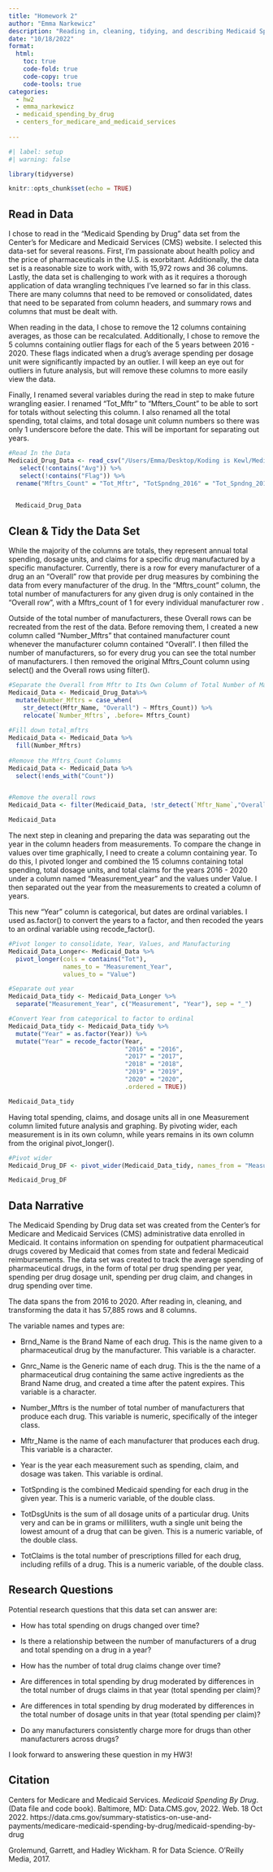 ```yaml
---
title: "Homework 2"
author: "Emma Narkewicz"
description: "Reading in, cleaning, tidying, and describing Medicaid Spending by Drug data set"
date: "10/18/2022"
format:
  html:
    toc: true
    code-fold: true
    code-copy: true
    code-tools: true
categories:
  - hw2
  - emma_narkewicz
  - medicaid_spending_by_drug
  - centers_for_medicare_and_medicaid_services
  
---
```


```r
#| label: setup
#| warning: false

library(tidyverse)

knitr::opts_chunk$set(echo = TRUE)
```

::: panel-tabset

## Read in Data

I chose to read in the "Medicaid Spending by Drug" data set from the Center's for Medicare and Medicaid Services (CMS) website. I selected this data-set for several reasons. First, I'm passionate about health policy and the price of pharmaceuticals in the U.S. is exorbitant. Additionally, the data set is a reasonable size to work with, with 15,972 rows and 36 columns. Lastly, the data set is challenging to work with as it requires a thorough application of data wrangling techniques I've learned so far in this class. There are many columns that need to be removed or consolidated, dates that need to be separated from column headers, and summary rows and columns that must be dealt with.

When reading in the data, I chose to remove the 12 columns containing averages, as those can be recalculated. Additionally, I chose to remove the 5 columns containing outlier flags for each of the 5 years between 2016 - 2020. These flags indicated when a drug's average spending per dosage unit were significantly impacted by an outlier. I will keep an eye out for outliers in future analysis, but will remove these columns to more easily view the data.

Finally, I renamed several variables during the read in step to make future wrangling easier. I renamed "Tot_Mftr" to "Mfters_Count" to be able to sort for totals without selecting this column. I also renamed all the total spending, total claims, and total dosage unit column numbers so there was only 1 underscore before the date. This will be important for separating out years.

```r
#Read In the Data
Medicaid_Drug_Data <- read_csv("/Users/Emma/Desktop/Koding is Kewl/Medicaid_Spending_by_Drug_2020.csv") %>%
   select(!contains("Avg")) %>%
   select(!contains("Flag")) %>%
  rename("Mftrs_Count" = "Tot_Mftr", "TotSpndng_2016" = "Tot_Spndng_2016", "TotDsgUnts_2016" = "Tot_Dsg_Unts_2016", "TotClms_2016" = "Tot_Clms_2016", "TotSpndng_2017" = "Tot_Spndng_2017", "TotDsgUnts_2017" = "Tot_Dsg_Unts_2017", "TotClms_2017" = "Tot_Clms_2017", "TotSpndng_2018" = "Tot_Spndng_2018", "TotDsgUnts_2018" = "Tot_Dsg_Unts_2018", "TotClms_2018" = "Tot_Clms_2018", "TotSpndng_2019" = "Tot_Spndng_2019", "TotDsgUnts_2019" = "Tot_Dsg_Unts_2019", "TotClms_2019" = "Tot_Clms_2019", "TotSpndng_2020" = "Tot_Spndng_2020", "TotDsgUnts_2020" = "Tot_Dsg_Unts_2020", "TotClms_2020" = "Tot_Clms_2020") 
  

  Medicaid_Drug_Data

```


## Clean & Tidy the Data Set

While the majority of the columns are totals, they represent annual total spending, dosage units, and claims for a specific drug manufactured by a specific manufacturer. Currently, there is a row for every manufacturer of a drug an an "Overall" row that provide per drug measures by combining the data from every manufacturer of the drug. In the  "Mftrs_count" column, the total number of manufacturers for any given drug is only contained in the "Overall row", with a Mftrs_count of 1 for every individual manufacturer row .

Outside of the total number of manufacturers, these Overall rows can be recreated from the rest of the data. Before removing them, I created a new column called "Number_Mftrs" that contained manufacturer count whenever the manufacturer column contained "Overall". I then filled the number of manufacturers, so for every drug you can see the total number of manufacturers. I then removed the original Mftrs_Count column using select() and the Overall rows using filter().


```r

#Separate the Overall from Mftr to Its Own Column of Total Number of Manufacturers 
Medicaid_Data <- Medicaid_Drug_Data%>%
  mutate(Number_Mftrs = case_when(
    str_detect(Mftr_Name, "Overall") ~ Mftrs_Count)) %>%
    relocate(`Number_Mftrs`, .before= Mftrs_Count)
  
#Fill down total_mftrs
Medicaid_Data <- Medicaid_Data %>%
  fill(Number_Mftrs)
  
#Remove the Mftrs_Count Columns
Medicaid_Data <- Medicaid_Data %>%
  select(!ends_with("Count"))


#Remove the overall rows 
Medicaid_Data <- filter(Medicaid_Data, !str_detect(`Mftr_Name`,"Overall"))

Medicaid_Data

```

The next step in cleaning and preparing the data was separating out the year in the column headers from measurements. To compare the change in values over time graphically, I need to create a column containing year. To do this, I pivoted longer and combined the 15 columns containing total spending, total dosage units, and total claims for the years 2016 - 2020 under a column named "Measurement_year" and the values under Value. I then separated out the year from the measurements to created a column of years.

This new "Year" column is categorical, but dates are ordinal variables. I used as.factor() to convert the years to a factor, and then recoded the years to an ordinal variable using recode_factor().

```r

#Pivot longer to consolidate, Year, Values, and Manufacturing 
Medicaid_Data_Longer<- Medicaid_Data %>%
  pivot_longer(cols = contains("Tot"),
               names_to = "Measurement_Year",
               values_to = "Value")

#Separate out year
Medicaid_Data_tidy <- Medicaid_Data_Longer %>%
  separate("Measurement_Year", c("Measurement", "Year"), sep = "_")

#Convert Year from categorical to factor to ordinal
Medicaid_Data_tidy <- Medicaid_Data_tidy %>%
  mutate("Year" = as.factor(Year)) %>%
  mutate("Year" = recode_factor(Year,
                                "2016" = "2016",
                                "2017" = "2017",
                                "2018" = "2018",
                                "2019" = "2019",
                                "2020" = "2020",
                                .ordered = TRUE))

Medicaid_Data_tidy

```

Having total spending, claims, and dosage units all in one Measurement column limited future analysis and graphing. By pivoting wider, each measurement is in its own column, while years remains in its own column from the original pivot_longer().


```r

#Pivot wider 
Medicaid_Drug_DF <- pivot_wider(Medicaid_Data_tidy, names_from = "Measurement", values_from = "Value")

Medicaid_Drug_DF

```

## Data Narrative

The Medicaid Spending by Drug data set was created from the Center's for Medicare and Medicaid Services (CMS) administrative data enrolled in Medicaid. It contains information on spending for outpatient pharmaceutical drugs covered by Medicaid that comes from state and federal Medicaid reimbursements. The data set was created to track the average spending of pharmaceutical drugs, in the form of total per drug spending per year, spending per drug dosage unit, spending per drug claim, and changes in drug spending over time.

The data spans the from 2016 to 2020. After reading in, cleaning, and transforming the data it has 57,885 rows and 8 columns.

The variable names and types are:

- Brnd_Name is the Brand Name of each drug. This is the name given to a pharmaceutical drug by the manufacturer. This variable is a character.

- Gnrc_Name is the Generic name of each drug. This is the the name of a pharmaceutical drug  containing the same active ingredients as the Brand Name drug, and created a time after the patent expires. This variable is a character.

- Number_Mftrs is the number of total number of manufacturers that produce each drug. This variable is numeric, specifically of the integer class.

- Mftr_Name is the name of each manufacturer that produces each drug. This variable is a character.

- Year is the year each measurement such as spending, claim, and dosage was taken. This variable is ordinal.

- TotSpnding is the combined Medicaid spending for each drug in the given year. This is a numeric variable, of the double class.

- TotDsgUnits is the sum of all dosage units of a particular drug. Units very and can be in grams or milliliters, wuth a single unit being the lowest amount of a drug that can be given. This is a numeric variable, of the double class.

- TotClaims is the total number of prescriptions filled for each drug, including refills of a drug. This is a numeric variable, of the double class.

## Research Questions

Potential research questions that this data set can answer are:

- How has total spending on drugs changed over time?

- Is there a relationship between the number of manufacturers of a drug and total spending on a drug in a year?

- How has the number of total drug claims change over time?

- Are differences in total spending by drug moderated by differences in the total number of drugs claims in that year (total spending per claim)?

- Are differences in total spending by drug moderated by differences in the total number of dosage units in that year (total spending per claim)?

- Do any manufacturers consistently charge more for drugs than other manufacturers across drugs?

I look forward to answering these question in my HW3!

## Citation

Centers for Medicare and Medicaid Services. *Medicaid Spending By Drug*. (Data file and code book). Baltimore, MD: Data.CMS.gov, 2022. Web. 18 Oct 2022. https://data.cms.gov/summary-statistics-on-use-and-payments/medicare-medicaid-spending-by-drug/medicaid-spending-by-drug

Grolemund, Garrett, and Hadley Wickham. R for Data Science. O’Reilly Media, 2017.

:::
